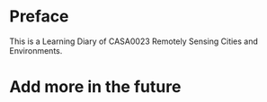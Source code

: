 # Preface {.unnumbered}

This is a Learning Diary of CASA0023 Remotely Sensing Cities and Environments.

# **Add more in the future**
